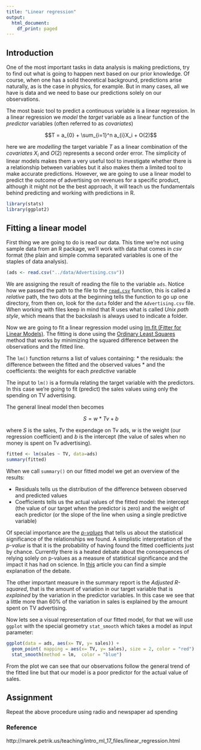 ```yaml
---
title: "Linear regression"
output:
  html_document:
    df_print: paged
---
```

## Introduction

One of the most important tasks in data analysis is making predictions, try to find out what is going to happen next based on our prior knowledge. Of course, when one has a solid theoretical background, predictions arise naturally, as is the case in physics, for example. But in many cases, all we have is data and we need to base our predictions solely on our observations.

The most basic tool to predict a continuous variable is a linear regression. In a linear regression we _model_ the _target_ variable as a linear function of the _predictor_ variables (often referred to as _covariates_)

$$T = a_{0} + \sum_{i=1}^n a_{i}X_i + O(2)$$

here we are _modelling_ the target variable $T$ as a linear combination of the _covariates_ $X_{i}$ and $O(2)$ represents a second order error. The simplicity of linear models makes them a very useful tool to investigate whether there is a relationship between variables but it also makes them a limited tool to make accurate predictions. However, we are going to use a linear model to predict the outcome of advertising on revenues for a specific product, although it might not be the best approach, it will teach us the fundamentals behind predicting and working with predictions in R.

```r
library(stats)
library(ggplot2)
```

## Fitting a linear model

First thing we are going to do is read our data. This time we're not using sample data from an R package, we'll work with data that comes in _csv_ format (the plain and simple comma separated variables is one of the staples of data analysis).

```r
(ads <- read.csv("../data/Advertising.csv"))
```

We are assigning the result of reading the file to the variable `ads`. Notice how we passed the path to the file to the [`read.csv`](http://stat.ethz.ch/R-manual/R-devel/library/utils/html/read.table.html) function, this is called a _relative_ path, the two dots at the beginning tells the function to go up one directory, from then on, look for the `data` folder and the `Advertising.csv` file. When working with files keep in mind that R uses what is called _Unix path style_, which means that the backslash is always used to indicate a folder.


Now we are going to fit a linear regression model using [lm.fit (Fitter for Linear Models)](https://www.rdocumentation.org/packages/pbdDMAT/versions/0.4-2/topics/lm.fit). The fitting is done using the [Ordinary Least Squares](https://en.wikipedia.org/wiki/Ordinary_least_squares) method that works by minimizing the squared difference between the observations and the fitted line.

The `lm()` function returns a list of values containing: 
* the residuals: the difference between the fitted and the observed values
* and the coefficients: the weights for each _predictive_ variable

The input to `lm()` is a formula relating the target variable with the predictors. In this case we're going to fit (predict) the sales values using only the spending on TV advertising.

The general lineal model then becomes

$$S = w*Tv + b$$

where $S$ is the sales, $Tv$ the expendage on Tv ads, $w$ is the weight (our regression coefficient) and $b$ is the intercept (the value of sales when no money is spent on Tv advertising).

```r
fitted <- lm(sales ~ TV, data=ads)
summary(fitted)
```

When we call `summary()` on our fitted model we get an overview of the results:

* Residuals tells us the distribution of the difference between observed and predicted values
* Coefficients tells us the actual values of the fitted model: the intercept (the value of our target when the predictor is zero) and the weight of each predictor (or the slope of the line when using a single predictive variable) 

Of special importance are the [_p-values_](https://en.wikipedia.org/wiki/P-value) that tells us about the statistical significance of the relationships we found. A simplistic interpretation of the _p-value_ is that it is the probability of having found the fitted coefficients just by chance. Currently there is a heated debate about the consequences of relying solely on p-values as a measure of statistical significance and the impact it has had on science. In [this](https://freakonometrics.hypotheses.org/19817) article you can find a simple explanation of the debate.

The other important measure in the summary report is the _Adjusted R-squared_, that is the amount of variation in our target variable that is _explained_ by the variation in the predictor variables. In this case we see that a little more than $60\%$ of the variation in sales is explained by the amount spent on TV advertising.

Now lets see a visual representation of our fitted model, for that we will use `ggplot` with the special geometry `stat_smooth` which takes a model as input parameter:

```r
ggplot(data = ads, aes(x= TV, y= sales)) + 
  geom_point( mapping = aes(x= TV, y= sales), size = 2, color = "red") + #adentro del mapeo usa la variable para definir el tamaño del mapping
  stat_smooth(method = lm,  color = "blue")
```

From the plot we can see that our observations follow the general trend of the fitted line but that our model is a poor predictor for the actual value of sales.


## Assignment

Repeat the above procedure using radio and newspaper ad spending

### Reference

http://marek.petrik.us/teaching/intro_ml_17_files/linear_regression.html
